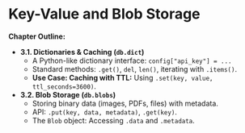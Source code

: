 # Key-Value and Blob Storage

**Chapter Outline:**

* **3.1. Dictionaries & Caching (`db.dict`)**
    * A Python-like dictionary interface: `config["api_key"] = ...`
    * Standard methods: `.get()`, `del`, `len()`, iterating with `.items()`.
    * **Use Case: Caching with TTL:** Using `.set(key, value, ttl_seconds=3600)`.
* **3.2. Blob Storage (`db.blobs`)**
    * Storing binary data (images, PDFs, files) with metadata.
    * API: `.put(key, data, metadata)`, `.get(key)`.
    * The `Blob` object: Accessing `.data` and `.metadata`.
